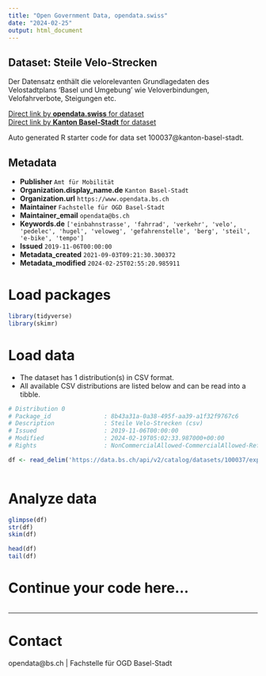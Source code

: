 ```yaml
---
title: "Open Government Data, opendata.swiss"
date: "2024-02-25"
output: html_document
---
```


## Dataset: Steile Velo-Strecken

Der Datensatz enthält die velorelevanten Grundlagedaten des Velostadtplans 'Basel und Umgebung' wie Veloverbindungen, Velofahrverbote, Steigungen etc.

[Direct link by **opendata.swiss** for dataset](https://opendata.swiss/de/dataset/steile-velo-strecken)<br>
[Direct link by **Kanton Basel-Stadt** for dataset](https://data.bs.ch/explore/dataset/100037/)

Auto generated R starter code for data set 100037@kanton-basel-stadt.

## Metadata

- **Publisher** `Amt für Mobilität`
- **Organization.display_name.de** `Kanton Basel-Stadt`
- **Organization.url** `https://www.opendata.bs.ch`
- **Maintainer** `Fachstelle für OGD Basel-Stadt`
- **Maintainer_email** `opendata@bs.ch`
- **Keywords.de** `['einbahnstrasse', 'fahrrad', 'verkehr', 'velo', 'pedelec', 'hugel', 'veloweg', 'gefahrenstelle', 'berg', 'steil', 'e-bike', 'tempo']`
- **Issued** `2019-11-06T00:00:00`
- **Metadata_created** `2021-09-03T09:21:30.300372`
- **Metadata_modified** `2024-02-25T02:55:20.985911`


# Load packages

```r

library(tidyverse)
library(skimr)

```

# Load data

-   The dataset has 1 distribution(s) in CSV format.
-   All available CSV distributions are listed below and can be read into a tibble.

```r

# Distribution 0
# Package_id               : 8b43a31a-0a38-495f-aa39-a1f32f9767c6
# Description              : Steile Velo-Strecken (csv)
# Issued                   : 2019-11-06T00:00:00
# Modified                 : 2024-02-19T05:02:33.987000+00:00
# Rights                   : NonCommercialAllowed-CommercialAllowed-ReferenceRequired

df <- read_delim('https://data.bs.ch/api/v2/catalog/datasets/100037/exports/csv')



```

# Analyze data

```r

glimpse(df)
str(df)
skim(df)

head(df)
tail(df)

```

# Continue your code here...

```r

```

------------------------------------------------------------------------

# Contact

opendata@bs.ch | Fachstelle für OGD Basel-Stadt
